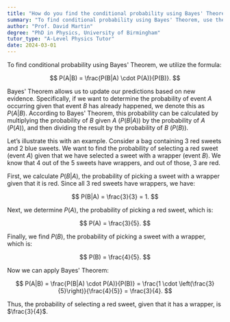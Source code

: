 ```yaml
---
title: "How do you find the conditional probability using Bayes' Theorem?"
summary: "To find conditional probability using Bayes' Theorem, use the formula; P(A|B) = [P(B|A) * P(A)] / P(B)."
author: "Prof. David Martin"
degree: "PhD in Physics, University of Birmingham"
tutor_type: "A-Level Physics Tutor"
date: 2024-03-01
---
```


To find conditional probability using Bayes' Theorem, we utilize the formula:

$$
P(A|B) = \frac{P(B|A) \cdot P(A)}{P(B)}.
$$

Bayes' Theorem allows us to update our predictions based on new evidence. Specifically, if we want to determine the probability of event $A$ occurring given that event $B$ has already happened, we denote this as $P(A|B)$. According to Bayes' Theorem, this probability can be calculated by multiplying the probability of $B$ given $A$ ($P(B|A)$) by the probability of $A$ ($P(A)$), and then dividing the result by the probability of $B$ ($P(B)$).

Let’s illustrate this with an example. Consider a bag containing $3$ red sweets and $2$ blue sweets. We want to find the probability of selecting a red sweet (event $A$) given that we have selected a sweet with a wrapper (event $B$). We know that $4$ out of the $5$ sweets have wrappers, and out of those, $3$ are red.

First, we calculate $P(B|A)$, the probability of picking a sweet with a wrapper given that it is red. Since all $3$ red sweets have wrappers, we have:

$$
P(B|A) = \frac{3}{3} = 1.
$$

Next, we determine $P(A)$, the probability of picking a red sweet, which is:

$$
P(A) = \frac{3}{5}.
$$

Finally, we find $P(B)$, the probability of picking a sweet with a wrapper, which is:

$$
P(B) = \frac{4}{5}.
$$

Now we can apply Bayes' Theorem:

$$
P(A|B) = \frac{P(B|A) \cdot P(A)}{P(B)} = \frac{1 \cdot \left(\frac{3}{5}\right)}{\frac{4}{5}} = \frac{3}{4}.
$$

Thus, the probability of selecting a red sweet, given that it has a wrapper, is $\frac{3}{4}$.
    